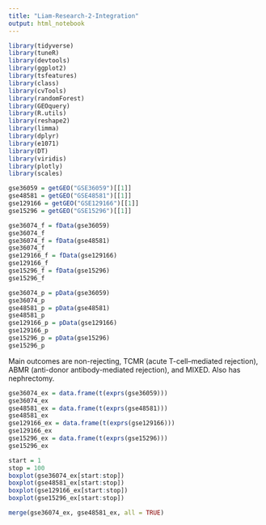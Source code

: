 ```yaml
---
title: "Liam-Research-2-Integration"
output: html_notebook
---
```


```r
library(tidyverse)
library(tuneR)
library(devtools)
library(ggplot2)
library(tsfeatures)
library(class)
library(cvTools)
library(randomForest)
library(GEOquery) 
library(R.utils)
library(reshape2)
library(limma)
library(dplyr)
library(e1071)
library(DT)
library(viridis)
library(plotly)
library(scales)
```

```r
gse36059 = getGEO("GSE36059")[[1]]
gse48581 = getGEO("GSE48581")[[1]]
gse129166 = getGEO("GSE129166")[[1]]
gse15296 = getGEO("GSE15296")[[1]]
```



```r
gse36074_f = fData(gse36059)
gse36074_f
gse36074_f = fData(gse48581)
gse36074_f
gse129166_f = fData(gse129166)
gse129166_f
gse15296_f = fData(gse15296)
gse15296_f
```

```r
gse36074_p = pData(gse36059)
gse36074_p
gse48581_p = pData(gse48581)
gse48581_p
gse129166_p = pData(gse129166)
gse129166_p
gse15296_p = pData(gse15296)
gse15296_p
```
Main outcomes are non-rejecting, TCMR (acute T-cell–mediated rejection), ABMR (anti-donor antibody-mediated rejection), and MIXED. Also has nephrectomy.


```r
gse36074_ex = data.frame(t(exprs(gse36059)))
gse36074_ex
gse48581_ex = data.frame(t(exprs(gse48581)))
gse48581_ex
gse129166_ex = data.frame(t(exprs(gse129166)))
gse129166_ex
gse15296_ex = data.frame(t(exprs(gse15296)))
gse15296_ex
```
```r
start = 1
stop = 100
boxplot(gse36074_ex[start:stop])
boxplot(gse48581_ex[start:stop])
boxplot(gse129166_ex[start:stop])
boxplot(gse15296_ex[start:stop])
```




```r
merge(gse36074_ex, gse48581_ex, all = TRUE)
```

























